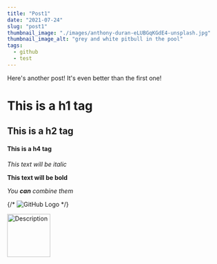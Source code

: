 ```yaml
---
title: "Post1"
date: "2021-07-24"
slug: "post1"
thumbnail_image: "./images/anthony-duran-eLUBGqKGdE4-unsplash.jpg"
thumbnail_image_alt: "grey and white pitbull in the pool"
tags:
  - github
  - test
---
```


Here's another post! It's even better than the first one!

# This is a h1 tag

## This is a h2 tag

#### This is a h4 tag

_This text will be italic_

**This text will be bold**

_You **can** combine them_

{/* ![GitHub Logo](https://github.githubassets.com/images/modules/logos_page/GitHub-Mark.png) */}

<img
  src="https://github.githubassets.com/images/modules/logos_page/GitHub-Mark.png"
  alt="Description"
  width="100"
/>
